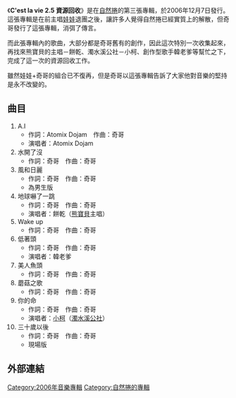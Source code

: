 {{Infobox Album | <!-- See Wikipedia:WikiProject_Albums -->
| Name        = C'est la vie 2.5 資源回收
| Type        = 專輯
| Artist      = [[自然捲_(樂團)|自然捲]]
| Cover       = NatureQ-02-03.jpg 
| Released    = 2006年12月7日
| Recorded    = 
| Genre       = [[流行樂|流行樂]] 
| Length      = 
| Label       = 給氣人音樂社
| Producer    = 
| Reviews     = 
| Chart position= 
| Certification = 
| Sales         = 
| Last album  = [[大捲包小卷|大捲包小卷]]<br/>（2005年）
| This album  = '''C'est la vie 2.5 資源回收'''<br/>（2006年）
| Next album  = [[破捲而出|破捲而出]]<br/>（2008年）
| Misc        = 
}}

《'''C'est la vie 2.5 資源回收'''》是在[[自然捲_(樂團)|自然捲]]的第三張專輯，於2006年12月7日發行。這張專輯是在前主唱[[魏如萱|娃娃]]退團之後，讓許多人覺得自然捲已經實質上的解散，但奇哥發行了這張專輯，消弭了傳言。

而此張專輯內的歌曲，大部分都是奇哥舊有的創作，因此這次特別一次收集起來，再找來熊寶貝的主唱－餅乾、濁水溪公社－小柯、創作型歌手韓老爹等幫忙之下，完成了這一次的資源回收工作。

雖然娃娃+奇哥的組合已不復再，但是奇哥以這張專輯告訴了大家他對音樂的堅持是永不改變的。

== 曲目 ==
#A.I
#*作詞：Atomix Dojam　作曲：奇哥
#*演唱者：Atomix Dojam
#水開了沒
#*作詞：奇哥　作曲：奇哥
#風和日麗
#*作詞：奇哥　作曲：奇哥
#*為男生版
#地球嚇了一跳
#*作詞：奇哥　作曲：奇哥
#*演唱者：餅乾（[[熊寶貝|熊寶貝]]主唱）
#Wake up
#*作詞：奇哥　作曲：奇哥
#低著頭
#*作詞：奇哥　作曲：奇哥
#*演唱者：韓老爹
#美人魚頭
#*作詞：奇哥　作曲：奇哥
#蘑菇之歌
#*作詞：奇哥　作曲：奇哥
#你的命
#*作詞：奇哥　作曲：奇哥
#*演唱者：[[柯仁堅|小柯]]（[[濁水溪公社|濁水溪公社]]）
#三十歲以後
#*作詞：奇哥　作曲：奇哥
#*現場版

== 外部連結 ==

{{自然捲樂團}}

[[Category:2006年音樂專輯|Category:2006年音樂專輯]]
[[Category:自然捲的專輯|Category:自然捲的專輯]]